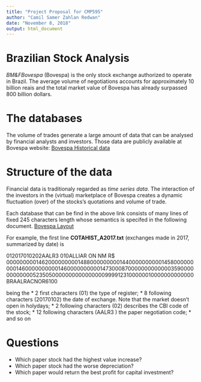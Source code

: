 ```yaml
---
title: "Project Proposal for CMP595"
author: "Camil Samer Zahlan Redwan"
date: "November 8, 2018"
output: html_document
---
```


# Brazilian Stock Analysis

*BM&FBovespa* (Bovespa) is the only stock exchange authorized to operate in Brazil.
The average volume of negotiations accounts for approximately 10 billion reais
and the total market value of Bovespa has already surpassed 800 billion dollars.

# The databases

The volume of trades generate a large amount of data that can be analysed by
financial analysts and investors. Those data are publicly available at Bovespa
website: 
[Bovespa Historical data](http://www.bmfbovespa.com.br/en_us/services/market-data/historical-data/equities/historical-data/)

# Structure of the data

Financial data is traditionaly regarded as *time series data*. The interaction
of the investors in the (virtual) marketplace of Bovespa
creates a dynamic fluctuation (over) of the stocks's quotations and volume of trade.

Each database that can be find in the above link
consists of many lines of fixed 245 characters length whose
semantics is specifed in the following document.
[Bovespa Layout](http://www.bmfbovespa.com.br/lumis/portal/file/fileDownload.jsp?fileId=8A828D294E9C618F014EB79B6BB3435C)

For example, the first line **COTAHIST_A2017.txt** (exchanges made in 2017, summarized by date) is

012017010202AALR3       010ALLIAR      ON      NM   R$  000000000146200000000014880000000001440000000000145800000000014600000000001460000000000147300087000000000000035900000000000052350500000000000000009999123100000010000000000000BRAALRACNOR6100

being the
  * 2 first characters (01) the type of register;
  * 8 following characters (20170102) the date of exchange. Note that the market doesn't open in holydays;
  * 2 following characters (02) describes the CBI code of the stock;
  * 12 following characters (AALR3        ) the paper negotiation code;
  * and so on

# Questions

  * Which paper stock had the highest value increase?
  * Which paper stock had the worse depreciation?
  * Which paper would return the best profit for capital investment?

